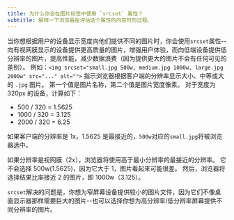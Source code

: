 ```yaml
---
title: 为什么你会在图片标签中使用 `srcset` 属性？
subtitle: 解释一下浏览器在评估这个属性的内容时的过程。
---
```


当你想根据用户的设备显示宽度向他们提供不同的图片时，你会使用`srcset`属性--向有视网膜显示的设备提供更高质量的图片，增强用户体验，而向低端设备提供低分辨率的图片，提高性能，减少数据浪费（因为提供更大的图片不会有任何可见的差别）。 例如：`<img srcset="small.jpg 500w, medium.jpg 1000w, large.jpg 2000w" src="..." alt="">` 指示浏览器根据客户端的分辨率显示大小、中等或大的 `.jpg` 图片。 第一个值是图片名称，第二个值是图片宽度像素。 对于宽度为 320px 的设备，计算如下：

- 500 / 320 = 1.5625
- 1000 / 320 = 3.125
- 2000 / 320 = 6.25

如果客户端的分辨率是 1x，1.5625 是最接近的，`500w`对应的`small.jpg`将被浏览器选中。

如果分辨率是视网膜（2x），浏览器将使用高于最小分辨率的最接近的分辨率。 它不会选择 500w(1.5625)，因为它大于 1，图片看起来可能很差。 然后，浏览器将选择结果比率接近 2 的图片，即 1000w（3.125）。

`srcset`解决的问题是，你想为窄屏幕设备提供较小的图片文件，因为它们不像桌面显示器那样需要巨大的图片--也可以选择你想为高分辨率/低分辨率屏幕提供不同分辨率的图片。
